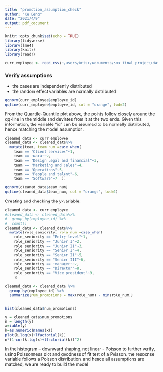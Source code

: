 ```yaml
---
title: "promotion_assumption_check"
author: "Ke Deng"
date: "2021/4/9"
output: pdf_document
---
```


```r
knitr::opts_chunk$set(echo = TRUE)
library(tidyverse)
library(lme4)
library(knitr)
library(readr)
```

```r
curr_employee <- read_csv("/Users/krist/Documents/303 final project/data/black-saber-current-employees.csv")
```

### Verify assumptions

- the cases are independently distributed
- the random effect variables are normally distributed

```r
qqnorm(curr_employee$employee_id)
qqline(curr_employee$employee_id, col = "orange", lwd=2)
```

From the Quantile-Quantile plot above, the points follow closely around the qq-line in the middle and deviates from it at the two ends. Given this information, the variable "id" can be assumed to be normally distributed, hence matching the model assumption. 

```r
cleaned_data <- curr_employee
cleaned_data <- cleaned_data%>%
  mutate(team, team_num =case_when(
    team == "Client services"~1,
    team == "Data"~2,
    team == "Design Legal and financial"~3,
    team == "Marketing and sales"~4,
    team == "Operations"~5,
    team == "People and talent"~6,
    team == "Software"~7  ))

qqnorm(cleaned_data$team_num)
qqline(cleaned_data$team_num, col = "orange", lwd=2)
```
Creating and checking the y-variable:
```r
cleaned_data <- curr_employee
#cleaned_data <- cleaned_data%>%
#  group_by(employee_id) %>%
#  count()
cleaned_data <- cleaned_data%>%
  mutate(role_seniority, role_num =case_when(
    role_seniority == "Entry-level"~1,
    role_seniority == "Junior I"~2,
    role_seniority == "Junior II"~3,
    role_seniority == "Senior I"~4,
    role_seniority == "Senior II"~5,
    role_seniority == "Senior III"~6,
    role_seniority == "Manager"~7,
    role_seniority == "Director"~8,
    role_seniority == "Vice president"~9,
    ))

cleaned_data <- cleaned_data %>%
  group_by(employee_id) %>%
  summarize(num_promotions = max(role_num) - min(role_num))


hist(cleaned_data$num_promotions)

y = cleaned_data$num_promotions
n = length(y)
x=table(y)
k=as.numeric(names(x))
plot(k,log(x)+lfactorial(k))
n*(1-cor(k,log(x)+lfactorial(k))^2)
```
In the histogram -- downward shaping, not linear - Poisson
to further verify, using Poissonness plot and goodness of fit test of a Poisson, the response variable follows a Poisson distribution, and hence all assumptions are matched, we are ready to build the model














